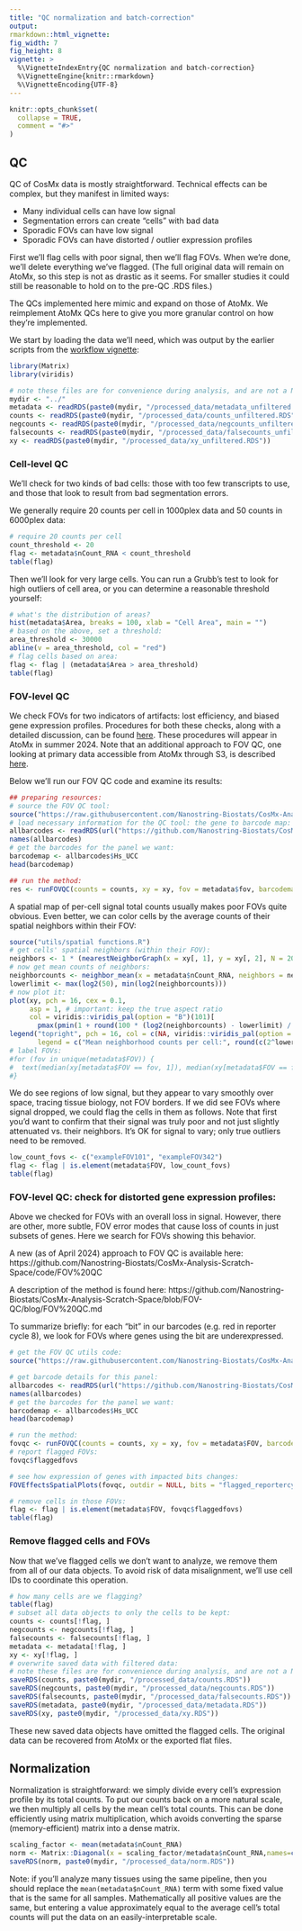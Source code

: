```yaml
---
title: "QC normalization and batch-correction"
output: 
rmarkdown::html_vignette: 
fig_width: 7 
fig_height: 8 
vignette: >
  %\VignetteIndexEntry{QC normalization and batch-correction}
  %\VignetteEngine{knitr::rmarkdown}
  %\VignetteEncoding{UTF-8}
---
```

<style>
p.caption {
  font-size: 1.5em;
}
</style>
```r
knitr::opts_chunk$set(
  collapse = TRUE,
  comment = "#>"
)
```


## QC

QC of CosMx data is mostly straightforward. Technical effects can be complex,
 but they manifest in limited ways:
 
- Many individual cells can have low signal
- Segmentation errors can create "cells" with bad data
- Sporadic FOVs can have low signal
- Sporadic FOVs can have distorted / outlier expression profiles


First we'll flag cells with poor signal, then we'll flag FOVs. 
When we're done, we'll delete everything we've flagged. 
(The full original data will remain on AtoMx, so this step is not as drastic as it seems. 
For smaller studies it could still be reasonable to hold on to the pre-QC .RDS files.)

The QCs implemented here mimic and expand on those of AtoMx. 
We reimplement AtoMx QCs here to give you more granular control on how they're implemented. 

We start by loading the data we'll need, which was output by the earlier scripts from the [workflow vignette](https://github.com/Nanostring-Biostats/CosMx-Analysis-Scratch-Space/tree/vignette-melanoma/_code/vignette):

```r
library(Matrix)
library(viridis)

# note these files are for convenience during analysis, and are not a NanoString-supported format
mydir <- "../"
metadata <- readRDS(paste0(mydir, "/processed_data/metadata_unfiltered.RDS")) 
counts <- readRDS(paste0(mydir, "/processed_data/counts_unfiltered.RDS")) 
negcounts <- readRDS(paste0(mydir, "/processed_data/negcounts_unfiltered.RDS")) 
falsecounts <- readRDS(paste0(mydir, "/processed_data/falsecounts_unfiltered.RDS")) 
xy <- readRDS(paste0(mydir, "/processed_data/xy_unfiltered.RDS"))
```

### Cell-level QC

We'll check for two kinds of bad cells: those with too few transcripts to use, 
and those that look to result from bad segmentation errors.

We generally require 20 counts per cell in 1000plex data and 50 counts in 6000plex data:

```r
# require 20 counts per cell 
count_threshold <- 20
flag <- metadata$nCount_RNA < count_threshold
table(flag)
```

Then we'll look for very large cells. You can run a Grubb's test to look for high outliers
of cell area, or you can determine a reasonable threshold yourself:

```r
# what's the distribution of areas?
hist(metadata$Area, breaks = 100, xlab = "Cell Area", main = "")
# based on the above, set a threshold:
area_threshold <- 30000
abline(v = area_threshold, col = "red")
# flag cells based on area:
flag <- flag | (metadata$Area > area_threshold)
table(flag)
```


### FOV-level QC

We check FOVs for two indicators of artifacts: lost efficiency, and biased gene expression profiles. 
Procedures for both these checks, along with a detailed discussion, can be found [here](https://nanostring-biostats.github.io/CosMx-Analysis-Scratch-Space/posts/fov-qc/).
These procedures will appear in AtoMx in summer 2024. 
Note that an additional approach to FOV QC, one looking at primary data accessible from AtoMx through S3, 
is described [here](https://nanostring-biostats.github.io/CosMx-Analysis-Scratch-Space/posts/FOV-QC-from-primary/).

Below we'll run our FOV QC code and examine its results:

```r
## preparing resources:
# source the FOV QC tool:
source("https://raw.githubusercontent.com/Nanostring-Biostats/CosMx-Analysis-Scratch-Space/FOV-QC/code/FOV%20QC/FOV%20QC%20utils.R")
# load necessary information for the QC tool: the gene to barcode map:
allbarcodes <- readRDS(url("https://github.com/Nanostring-Biostats/CosMx-Analysis-Scratch-Space/raw/FOV-QC/code/FOV%20QC/barcodes_by_panel.RDS"))
names(allbarcodes)
# get the barcodes for the panel we want:
barcodemap <- allbarcodes$Hs_UCC
head(barcodemap)

## run the method:
res <- runFOVQC(counts = counts, xy = xy, fov = metadata$fov, barcodemap = barcodemap, max_prop_loss = 0.3) 

```





A spatial map of per-cell signal total counts usually makes poor FOVs quite obvious. 
Even better, we can color cells by the average counts of their spatial neighbors 
within their FOV:

```r
source("utils/spatial functions.R")
# get cells' spatial neighbors (within their FOV):
neighbors <- 1 * (nearestNeighborGraph(x = xy[, 1], y = xy[, 2], N = 20, subset = metadata$FOV) != 0)
# now get mean counts of neighbors:
neighborcounts <- neighbor_mean(x = metadata$nCount_RNA, neighbors = neighbors)
lowerlimit <- max(log2(50), min(log2(neighborcounts)))
# now plot it:
plot(xy, pch = 16, cex = 0.1, 
     asp = 1, # important: keep the true aspect ratio
     col = viridis::viridis_pal(option = "B")(101)[
       pmax(pmin(1 + round(100 * (log2(neighborcounts) - lowerlimit) / (max(log2(neighborcounts)) - lowerlimit)), 101), 1)])
legend("topright", pch = 16, col = c(NA, viridis::viridis_pal(option = "B")(101)[c(1,50,101)]),
       legend = c("Mean neighborhood counts per cell:", round(c(2^lowerlimit, 2^mean(c(lowerlimit, max(log2(neighborcounts)))), max(neighborcounts)))))
# label FOVs:
#for (fov in unique(metadata$FOV)) {
#  text(median(xy[metadata$FOV == fov, 1]), median(xy[metadata$FOV == fov, 2]), fov)
#}
```

We do see regions of low signal, but they appear to vary smoothly over space, tracing tissue biology, not FOV borders.
If we did see FOVs where signal dropped, we could flag the cells in them as follows.
Note that first you'd want to confirm that their signal was truly poor and not just slightly attenuated vs. their neighbors. It's OK for signal to vary; only true outliers need to be removed.

```r
low_count_fovs <- c("exampleFOV101", "exampleFOV342") 
flag <- flag | is.element(metadata$FOV, low_count_fovs)
table(flag)
```


### FOV-level QC: check for distorted gene expression profiles:

Above we checked for FOVs with an overall loss in signal. 
However, there are other, more subtle, FOV error modes that cause loss of counts in just subsets of genes. 
Here we search for FOVs showing this behavior. 

A new (as of April 2024) approach to FOV QC is available here: https://github.com/Nanostring-Biostats/CosMx-Analysis-Scratch-Space/code/FOV%20QC

A description of the method is found here: https://github.com/Nanostring-Biostats/CosMx-Analysis-Scratch-Space/blob/FOV-QC/blog/FOV%20QC.md

To summarize briefly: for each "bit" in our barcodes (e.g. red in reporter cycle 8), we look for FOVs where 
genes using the bit are underexpressed. 

```r
# get the FOV QC utils code:
source("https://raw.githubusercontent.com/Nanostring-Biostats/CosMx-Analysis-Scratch-Space/FOV-QC/code/FOV%20QC/FOV%20QC%20utils.R")

# get barcode details for this panel:
allbarcodes <- readRDS(url("https://github.com/Nanostring-Biostats/CosMx-Analysis-Scratch-Space/raw/FOV-QC/code/FOV%20QC/barcodes_by_panel.RDS"))
names(allbarcodes)
# get the barcodes for the panel we want:
barcodemap <- allbarcodes$Hs_UCC
head(barcodemap)

# run the method:
fovqc <- runFOVQC(counts = counts, xy = xy, fov = metadata$FOV, barcodemap = barcodemap, max_prop_loss = 0.33)
# report flagged FOVs:
fovqc$flaggedfovs

# see how expression of genes with impacted bits changes:
FOVEffectsSpatialPlots(fovqc, outdir = NULL, bits = "flagged_reportercycles") 

# remove cells in those FOVs:
flag <- flag | is.element(metadata$FOV, fovqc$flaggedfovs)
table(flag)
```


### Remove flagged cells and FOVs

Now that we've flagged cells we don't want to analyze, we remove them from all of our data objects. 
To avoid risk of data misalignment, we'll use cell IDs to coordinate this operation. 

```r
# how many cells are we flagging?
table(flag)
# subset all data objects to only the cells to be kept:
counts <- counts[!flag, ]
negcounts <- negcounts[!flag, ]
falsecounts <- falsecounts[!flag, ]
metadata <- metadata[!flag, ]
xy <- xy[!flag, ]
# overwrite saved data with filtered data:
# note these files are for convenience during analysis, and are not a NanoString-supported format
saveRDS(counts, paste0(mydir, "/processed_data/counts.RDS"))
saveRDS(negcounts, paste0(mydir, "/processed_data/negcounts.RDS"))
saveRDS(falsecounts, paste0(mydir, "/processed_data/falsecounts.RDS"))
saveRDS(metadata, paste0(mydir, "/processed_data/metadata.RDS"))
saveRDS(xy, paste0(mydir, "/processed_data/xy.RDS"))
```

These new saved data objects have omitted the flagged cells. The original data can be recovered from AtoMx or the exported flat files. 

## Normalization

Normalization is straightforward: we simply divide every cell's expression profile by its total counts.
To put our counts back on a more natural scale, we then multiply all cells by the mean
cell's total counts. 
This can be done efficiently using matrix multiplication, which avoids converting the sparse (memory-efficient) matrix into a dense matrix.

```r
scaling_factor <- mean(metadata$nCount_RNA)
norm <- Matrix::Diagonal(x = scaling_factor/metadata$nCount_RNA,names=colnames(counts)) %*% counts
saveRDS(norm, paste0(mydir, "/processed_data/norm.RDS"))
```

Note: if you'll analyze many tissues using the same pipeline, then you should 
replace the `mean(metadata$nCount_RNA)` term with some fixed value that is the 
same for all samples. Mathematically all positive values are the same, but entering
a value approximately equal to the average cell's total counts will put the data
on an easily-interpretable scale. 
